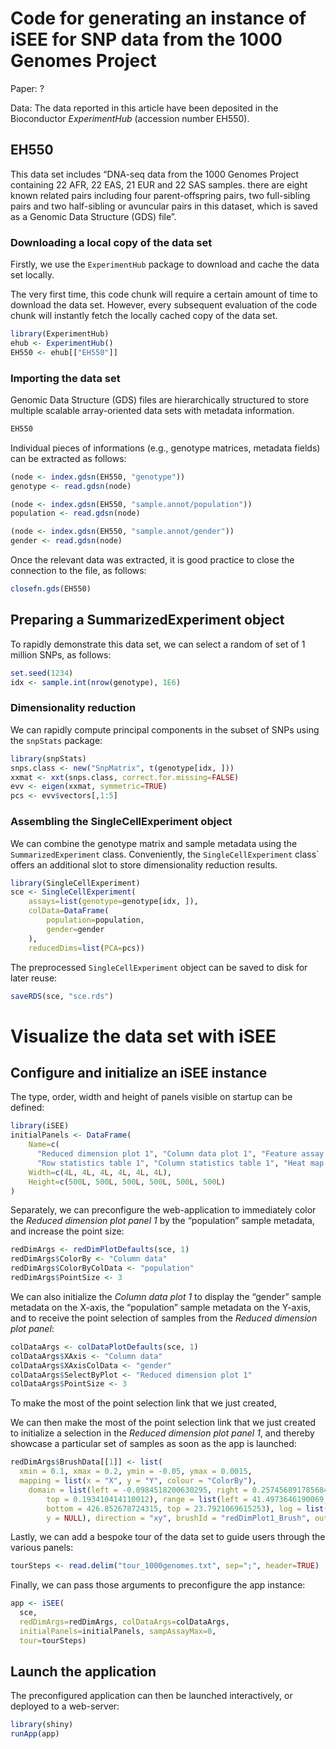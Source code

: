 
# Code for generating an instance of iSEE for SNP data from the 1000 Genomes Project

Paper: ?

Data: The data reported in this article have been deposited in the Bioconductor _ExperimentHub_ (accession number EH550).

## EH550

This data set includes "DNA-seq data from the 1000 Genomes Project containing 22 AFR, 22 EAS, 21 EUR and 22 SAS samples. there are eight known related pairs including four parent-offspring pairs, two full-sibling pairs and two half-sibling or avuncular pairs in this dataset, which is saved as a Genomic Data Structure (GDS) file".

### Downloading a local copy of the data set

Firstly, we use the `ExperimentHub` package to download and cache the data set locally.

The very first time, this code chunk will require a certain amount of time to download the data set.
However, every subsequent evaluation of the code chunk will instantly fetch the locally cached copy of the data set.

```r
library(ExperimentHub)
ehub <- ExperimentHub()
EH550 <- ehub[["EH550"]]
```

### Importing the data set

Genomic Data Structure (GDS) files are hierarchically structured to store multiple scalable array-oriented data sets with metadata information.

```r
EH550
```

Individual pieces of informations (e.g., genotype matrices, metadata fields) can be extracted as follows:

```r
(node <- index.gdsn(EH550, "genotype"))
genotype <- read.gdsn(node)

(node <- index.gdsn(EH550, "sample.annot/population"))
population <- read.gdsn(node)

(node <- index.gdsn(EH550, "sample.annot/gender"))
gender <- read.gdsn(node)
```

Once the relevant data was extracted, it is good practice to close the connection to the file, as follows:

```r
closefn.gds(EH550)
```

## Preparing a SummarizedExperiment object

To rapidly demonstrate this data set, we can select a random of set of 1 million SNPs, as follows:

```r
set.seed(1234)
idx <- sample.int(nrow(genotype), 1E6)
```

### Dimensionality reduction

We can rapidly compute principal components in the subset of SNPs using the `snpStats` package:

```r
library(snpStats)
snps.class <- new("SnpMatrix", t(genotype[idx, ]))
xxmat <- xxt(snps.class, correct.for.missing=FALSE)
evv <- eigen(xxmat, symmetric=TRUE)
pcs <- evv$vectors[,1:5]
```

### Assembling the SingleCellExperiment object

We can combine the genotype matrix and sample metadata using the `SummarizedExperiment` class.
Conveniently, the `SingleCellExperiment` class` offers an additional slot to store dimensionality reduction results.

```r
library(SingleCellExperiment)
sce <- SingleCellExperiment(
    assays=list(genotype=genotype[idx, ]),
    colData=DataFrame(
        population=population,
        gender=gender
    ),
    reducedDims=list(PCA=pcs))
```

The preprocessed `SingleCellExperiment` object can be saved to disk for later reuse:

```r
saveRDS(sce, "sce.rds")
```

# Visualize the data set with iSEE

## Configure and initialize an iSEE instance

The type, order, width and height of panels visible on startup can be defined:

```r
library(iSEE)
initialPanels <- DataFrame(
    Name=c(
      "Reduced dimension plot 1", "Column data plot 1", "Feature assay plot 1",
      "Row statistics table 1", "Column statistics table 1", "Heat map 1"),
    Width=c(4L, 4L, 4L, 4L, 4L, 4L),
    Height=c(500L, 500L, 500L, 500L, 500L, 500L)
)
```

Separately, we can preconfigure the web-application to immediately color the _Reduced dimension plot panel 1_ by the "population" sample metadata, and increase the point size: 

```r
redDimArgs <- redDimPlotDefaults(sce, 1)
redDimArgs$ColorBy <- "Column data"
redDimArgs$ColorByColData <- "population"
redDimArgs$PointSize <- 3
```

We can also initialize the _Column data plot 1_ to display the "gender" sample metadata on the X-axis, the "population" sample metadata on the Y-axis, and to receive the point selection of samples from the _Reduced dimension plot panel_:

```r
colDataArgs <- colDataPlotDefaults(sce, 1)
colDataArgs$XAxis <- "Column data"
colDataArgs$XAxisColData <- "gender"
colDataArgs$SelectByPlot <- "Reduced dimension plot 1"
colDataArgs$PointSize <- 3
```

To make the most of the point selection link that we just created, 

We can then make the most of the point selection link that we just created to initialize a selection in the _Reduced dimension plot panel 1_, and thereby showcase a particular set of samples as soon as the app is launched:

```r
redDimArgs$BrushData[[1]] <- list(
  xmin = 0.1, xmax = 0.2, ymin = -0.05, ymax = 0.0015,
  mapping = list(x = "X", y = "Y", colour = "ColorBy"), 
    domain = list(left = -0.0984518200630295, right = 0.257456891785684, bottom = -0.164615085558333, 
        top = 0.193410414110012), range = list(left = 41.4973646190069, right = 345.520547945205, 
        bottom = 426.852678724315, top = 23.7921069615253), log = list(x = NULL, 
        y = NULL), direction = "xy", brushId = "redDimPlot1_Brush", outputId = "redDimPlot1")
```

Lastly, we can add a bespoke tour of the data set to guide users through the various panels:

```r
tourSteps <- read.delim("tour_1000genomes.txt", sep=";", header=TRUE)
```

Finally, we can pass those arguments to preconfigure the app instance:

```r
app <- iSEE(
  sce,
  redDimArgs=redDimArgs, colDataArgs=colDataArgs,
  initialPanels=initialPanels, sampAssayMax=0,
  tour=tourSteps)
```

## Launch the application

The preconfigured application can then be launched interactively, or deployed to a web-server:

```r
library(shiny)
runApp(app)
```

